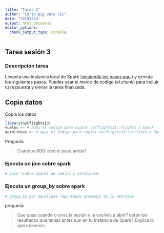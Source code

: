 ```yaml
---
title: "Tarea 3"
author: "Curso Big Data TEC"
date: "20191214"
output: html_document
editor_options: 
  chunk_output_type: console
---
```


## Tarea sesión 3

### Descripción tarea
Levanta una instancia local de Spark ([siguiendo los pasos aqui]()) y ejecuta los siguientes pasos. Puedes usar el marco de codigo (el *chunk*) para incluir tu respuesta y enviar la tarea finalizada.


## Copia datos

Copia los datos 

```r
library(nycflights13)
vuelos <- # aqui el codigo para copiar nycflights13::flights a Spark
aerolineas <- # aqui el codigo para copiar nycflights13::airlines a Spark
```

Pregunta: 

> Cuandos RDD creó el paso arriba?

### Ejecuta un join sobre spark

```r
# join (sobre spark) de vuelos y aerolineas
```

### Ejecuta un group_by sobre spark

```r
# group_by por aerolinea reportando promedio de lo retrasos
```

pregunta:

> Que pasa cuando cierras la sesión y la vuelves a abrir? 
> estan los resultados que tenias antes aun en tu instancia de Spark? 
> Explica lo que observas.


